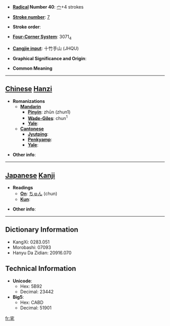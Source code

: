 * '''[[Wiktionary:Chinese radical index| Radical]] Number 40''': [[Wiktionary:Chinese radical index 宀|宀]]+4 strokes

* '''[[Wiktionary:Chinese total strokes index|Stroke number]]''': [[Wiktionary:Chinese total strokes index 7|7]]

* '''Stroke order''': 

* '''[[Wiktionary:Chinese four corner index|Four-Corner System]]''': 3071<sub>4</sub>

* '''[[Wiktionary:Chinese Cangjie index|Cangjie input]]''': 十竹手山 (JHQU)

* '''Graphical Significance and Origin''': 

* '''Common Meaning'''

----

== [[Chinese]] [[Hanzi]] ==

* '''Romanizations'''
** '''[[Mandarin]]'''
*** '''[[Pinyin]]''': zhūn (zhun1)
*** '''[[Wade-Giles]]''': chun<sup>1</sup>
*** '''[[Yale]]''': 
** '''[[Cantonese]]'''
*** '''[[Jyutping]]''':
*** '''[[Penkyamp]]''': 
*** '''[[Yale]]''': 

* '''Other info''': 

----

== [[Japanese]] [[Kanji]] ==

* '''Readings'''
** '''[[On]]''': [[ちゅん]] (chun)
** '''[[Kun]]''': 

* '''Other info''':  

----

== Dictionary Information ==

* KangXi: 0283.051
* Morobashi: 07093
* Hanyu Da Zidian: 20916.070

== Technical Information ==

* '''Unicode''':
** Hex: 5B92
** Decimal: 23442
* '''Big5''':
** Hex: CABD
** Decimal: 51901

[[fr:宒]]